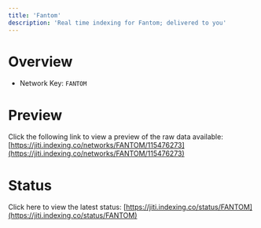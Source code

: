 ```yaml
---
title: 'Fantom'
description: 'Real time indexing for Fantom; delivered to you'
---
```


# Overview
- Network Key: `FANTOM`

# Preview
Click the following link to view a preview of the raw data available: [https://jiti.indexing.co/networks/FANTOM/115476273](https://jiti.indexing.co/networks/FANTOM/115476273)

# Status
Click here to view the latest status: [https://jiti.indexing.co/status/FANTOM](https://jiti.indexing.co/status/FANTOM)
